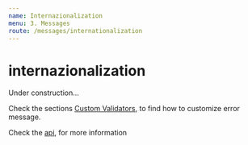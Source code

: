 ```yaml
---
name: Internazionalization
menu: 3. Messages
route: /messages/internationalization
---
```


# internazionalization

Under construction...

Check the sections [Custom Validators](TODO), to find how to customize error message.

Check the [api](TODO), for more information

